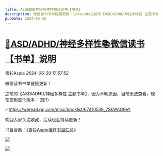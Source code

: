 ```yaml
---
title: ASDADHD神经多样性微信读书【书单】
description: 微信读书书单链接更新！\x0a\x0a之前的【ASD/ADHD/神经多样性 主题书单】，因为不明原因，目前无法查看，现在使用这个版本：（图1）\x0a\x0a?https://weread.qq.com/misc/booklist/67410538_7SkWAG9eY\x0a\x0a欢迎大家关注收藏，后续也会持续更新！\x0a\x0a书目合集：《\x26lt;a href=\x26quot;http://mp.weixin.qq.com/s?__biz=MzIyMzgyMjY5NQ==\x26amp;amp;mid=2247518432\x26amp;amp;idx=1\x26amp;amp;sn=1cd7bef88550bb1a7f8cabfe285da768\x26amp;amp;chksm=e81a9ee8df6d17fef57e841d5599658a1026c187a2c641687bdecb0d40294530da3d3860f896\x26amp;amp;scene=142#wechat_redirect\x26quot; target=\x26quot;_blank\x26quot; data-itemshowtype=\x26quot;0\x26quot;\x26gt;青衫Aspie推荐书目汇总\x26lt;/a\x26gt;》
pubDate: 2024-06-30
---
```


# [📖ASD/ADHD/神经多样性📚微信读书【书单】说明](http://mp.weixin.qq.com/s?__biz=MzIyMzgyMjY5NQ==&mid=2247521754&idx=1&sn=4e129c1afd68d6c41e33bc934a2c35c3&chksm=e938d6f72b4289cee5269e3ef74a02153b528b41e155f4f10cce43f0677393fc0a5f031508eb#rd)



青衫Aspie    *2024-06-30 17:57:52*

微信读书书单链接更新！  

之前的【ASD/ADHD/神经多样性 主题书单】，因为不明原因，目前无法查看，现在使用这个版本：（图1）  

✅https://weread.qq.com/misc/booklist/67410538_7SkWAG9eY  

欢迎大家关注收藏，后续也会持续更新！  

书目合集：《<a href="http://mp.weixin.qq.com/s?__biz=MzIyMzgyMjY5NQ==&amp;mid=2247518432&amp;idx=1&amp;sn=1cd7bef88550bb1a7f8cabfe285da768&amp;chksm=e81a9ee8df6d17fef57e841d5599658a1026c187a2c641687bdecb0d40294530da3d3860f896&amp;scene=142#wechat_redirect" target="\_blank" data-itemshowtype="0">青衫Aspie推荐书目汇总</a>》

![](/assets/img/posts/2024-06-30-asd-adhd-book-list-1.jpeg)

![](/assets/img/posts/2024-06-30-asd-adhd-book-list-2.jpeg)